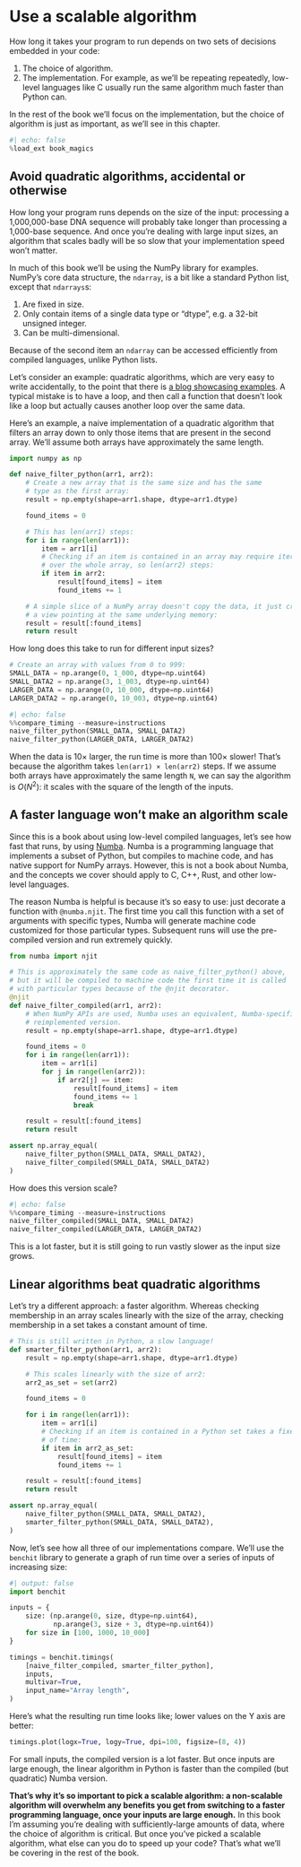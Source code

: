 # Use a scalable algorithm

How long it takes your program to run depends on two sets of decisions embedded in your code:

1. The choice of algorithm.
2. The implementation.
   For example, as we'll be repeating repeatedly, low-level languages like C usually run the same algorithm much faster than Python can.

In the rest of the book we'll focus on the implementation, but the choice of algorithm is just as important, as we'll see in this chapter.

```python
#| echo: false
%load_ext book_magics
```

## Avoid quadratic algorithms, accidental or otherwise

How long your program runs depends on the size of the input: processing a 1,000,000-base DNA sequence will probably take longer than processing a 1,000-base sequence.
And once you're dealing with large input sizes, an algorithm that scales badly will be so slow that your implementation speed won't matter.

In much of this book we'll be using the NumPy library for examples.
NumPy's core data structure, the `ndarray`, is a bit like a standard Python list, except that `ndarrays`s:

1. Are fixed in size.
2. Only contain items of a single data type or "dtype", e.g. a 32-bit unsigned integer.
3. Can be multi-dimensional.

Because of the second item an `ndarray` can be accessed efficiently from compiled languages, unlike Python lists.

Let's consider an example: quadratic algorithms, which are very easy to write accidentally, to the point that there is [a blog showcasing examples](https://accidentallyquadratic.tumblr.com/).
A typical mistake is to have a loop, and then call a function that doesn't look like a loop but actually causes another loop over the same data.

Here's an example, a naive implementation of a quadratic algorithm that filters an array down to only those items that are present in the second array.
We'll assume both arrays have approximately the same length.

```python
import numpy as np

def naive_filter_python(arr1, arr2):
    # Create a new array that is the same size and has the same
    # type as the first array:
    result = np.empty(shape=arr1.shape, dtype=arr1.dtype)

    found_items = 0

    # This has len(arr1) steps:
    for i in range(len(arr1)):
        item = arr1[i]
        # Checking if an item is contained in an array may require iterating
        # over the whole array, so len(arr2) steps:
        if item in arr2:
            result[found_items] = item
            found_items += 1

    # A simple slice of a NumPy array doesn't copy the data, it just creates
    # a view pointing at the same underlying memory:
    result = result[:found_items]
    return result
```

How long does this take to run for different input sizes?

```python
# Create an array with values from 0 to 999:
SMALL_DATA = np.arange(0, 1_000, dtype=np.uint64)
SMALL_DATA2 = np.arange(3, 1_003, dtype=np.uint64)
LARGER_DATA = np.arange(0, 10_000, dtype=np.uint64)
LARGER_DATA2 = np.arange(0, 10_003, dtype=np.uint64)
```

```python
#| echo: false
%%compare_timing --measure=instructions
naive_filter_python(SMALL_DATA, SMALL_DATA2)
naive_filter_python(LARGER_DATA, LARGER_DATA2)
```

When the data is 10× larger, the run time is more than 100× slower!
That's because the algorithm takes `len(arr1) × len(arr2)` steps.
If we assume both arrays have approximately the same length `N`, we can say the algorithm is $O(N^{2})$: it scales with the square of the length of the inputs.

## A faster language won't make an algorithm scale

Since this is a book about using low-level compiled languages, let's see how fast that runs, by using [Numba](https://numba.pydata.org/).
Numba is a programming language that implements a subset of Python, but compiles to machine code, and has native support for NumPy arrays.
However, this is not a book about Numba, and the concepts we cover should apply to C, C++, Rust, and other low-level languages.

The reason Numba is helpful is because it's so easy to use: just decorate a function with `@numba.njit`.
The first time you call this function with a set of arguments with specific types, Numba will generate machine code customized for those particular types.
Subsequent runs will use the pre-compiled version and run extremely quickly.

```python
from numba import njit

# This is approximately the same code as naive_filter_python() above,
# but it will be compiled to machine code the first time it is called
# with particular types because of the @njit decorator.
@njit
def naive_filter_compiled(arr1, arr2):
    # When NumPy APIs are used, Numba uses an equivalent, Numba-specific
    # reimplemented version.
    result = np.empty(shape=arr1.shape, dtype=arr1.dtype)

    found_items = 0
    for i in range(len(arr1)):
        item = arr1[i]
        for j in range(len(arr2)):
            if arr2[j] == item:
                result[found_items] = item
                found_items += 1
                break

    result = result[:found_items]
    return result

assert np.array_equal(
    naive_filter_python(SMALL_DATA, SMALL_DATA2),
    naive_filter_compiled(SMALL_DATA, SMALL_DATA2)
)
```

How does this version scale?

```python
#| echo: false
%%compare_timing --measure=instructions
naive_filter_compiled(SMALL_DATA, SMALL_DATA2)
naive_filter_compiled(LARGER_DATA, LARGER_DATA2)
```

This is a lot faster, but it is still going to run vastly slower as the input size grows.

## Linear algorithms beat quadratic algorithms

Let's try a different approach: a faster algorithm.
Whereas checking membership in an array scales linearly with the size of the array, checking membership in a set takes a constant amount of time.

```python
# This is still written in Python, a slow language!
def smarter_filter_python(arr1, arr2):
    result = np.empty(shape=arr1.shape, dtype=arr1.dtype)

    # This scales linearly with the size of arr2:
    arr2_as_set = set(arr2)

    found_items = 0

    for i in range(len(arr1)):
        item = arr1[i]
        # Checking if an item is contained in a Python set takes a fixed amount
        # of time:
        if item in arr2_as_set:
            result[found_items] = item
            found_items += 1

    result = result[:found_items]
    return result

assert np.array_equal(
    naive_filter_python(SMALL_DATA, SMALL_DATA2),
    smarter_filter_python(SMALL_DATA, SMALL_DATA2),
)
```

Now, let's see how all three of our implementations compare.
We'll use the `benchit` library to generate a graph of run time over a series of inputs of increasing size:

```python
#| output: false
import benchit

inputs = {
    size: (np.arange(0, size, dtype=np.uint64),
           np.arange(3, size + 3, dtype=np.uint64))
    for size in [100, 1000, 10_000]
}

timings = benchit.timings(
    [naive_filter_compiled, smarter_filter_python],
    inputs,
    multivar=True,
    input_name="Array length",
)
```

Here's what the resulting run time looks like; lower values on the Y axis are better:

```python
timings.plot(logx=True, logy=True, dpi=100, figsize=(8, 4))
```

For small inputs, the compiled version is a lot faster.
But once inputs are large enough, the linear algorithm in Python is faster than the compiled (but quadratic) Numba version.

**That's why it's so important to pick a scalable algorithm: a non-scalable algorithm will overwhelm any benefits you get from switching to a faster programming language, once your inputs are large enough.**
In this book I'm assuming you're dealing with sufficiently-large amounts of data, where the choice of algorithm is critical.
But once you've picked a scalable algorithm, what else can you do to speed up your code?
That's what we'll be covering in the rest of the book.
